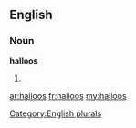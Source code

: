 ==English==

===Noun===
'''halloos'''

# {{plural of|[[halloo]]}}

[[Category:English plurals]]

[[ar:halloos]]
[[fr:halloos]]
[[my:halloos]]